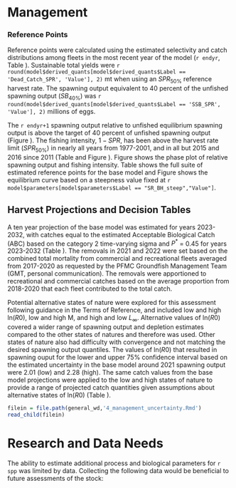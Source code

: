 # Management 

### Reference Points

Reference points were calculated using the estimated selectivity and catch distributions among fleets in the most recent year of the model (`r endyr`, Table \ref{tab:referenceES}). Sustainable total yields  were `r round(model$derived_quants[model$derived_quants$Label == 'Dead_Catch_SPR', 'Value'], 2)` mt when using an $SPR_{50\%}$ reference harvest rate. The spawning output equivalent to 40 percent of the unfished spawning output ($SB_{40\%}$) was `r round(model$derived_quants[model$derived_quants$Label == 'SSB_SPR', 'Value'], 2)` millions of eggs. 

The `r endyr+1` spawning output relative to unfished equilibrium spawning output is above the target of 40 percent of unfished spawning output (Figure \ref{fig:depl}). The fishing intensity, $1-SPR$, has been above the harvest rate limit ($SPR_{50\%}$) in nearly all years from 1977-2001, and in all but 2015 and 2016 since 2011 (Table \ref{tab:timeseries} and Figure \ref{fig:1-spr}). Figure \ref{fig:phase-plot} shows the phase plot of relative spawning output and fishing intensity. Table \ref{tab:referenceES} shows the full suite of estimated reference points for the base model and Figure \ref{fig:yield} shows the equilibrium curve based on a steepness value fixed at `r model$parameters[model$parameters$Label == "SR_BH_steep","Value"]`.


## Harvest Projections and Decision Tables

A ten year projection of the base model was estimated for years 2023-2032, with catches equal to the estimated Acceptable Biological Catch (ABC) based on the category 2 time-varying sigma and $P^*$ = 0.45 for years 2023-2032 (Table \ref{tab:project}). The removals in 2021 and 2022 were set based on the combined total mortality from commercial and recreational fleets averaged from 2017-2020 as requested by the PFMC Groundfish Management Team (GMT, personal communication). The removals were apportioned to recreational and commercial catches based on the average proportion from 2018-2020 that each fleet contributed to the total catch. 

Potential alternative states of nature were explored for this assessment following guidance in the Terms of Reference, and included low and high ln($R0$), low and high M, and high and low $L_{\infty}$. Alternative values of ln($R0$) covered a wider range of spawning output and depletion estimates compared to the other states of natures and therefore was used. Other states of nature also had difficulty with convergence and not matching the desired spawning output quantiles. The values of ln($R0$) that resulted in spawning ouput for the lower and upper 75% confidence interval based on the estimated uncertainty in the base model around 2021 spawning output were 2.01 (low) and 2.28 (high). The same catch values from the base model projections were applied to the low and high states of nature to provide a range of projected catch quantities given assumptions about alternative states of ln($R0$) (Table \ref{tab:decision-table}).   

<!-- Evaluation of Scientific Uncertainty -->

```r
filein = file.path(general_wd,'4_management_uncertainty.Rmd')
read_child(filein)
```

# Research and Data Needs

The ability to estimate additional process and biological parameters for `r spp` was limited by data.  Collecting the following data would be beneficial to future assessments of the stock:

\begin{itemize}

	\item Continue collecting length and otolith samples from recreational and commercial catches, as well as from surveys, which capture small `r spp`.

	\item Improved understanding of where recreational fishing is commonly occurring (areas and depths) and the range of sizes available by depth would be beneficial to better inform the selectivity form.  
	
	\item Recruitment patterns showed lower than average recruitment in the 2000s. Additional data to support such patterns in recruitment would provide additional support for model estimates.  
	
\end{itemize}